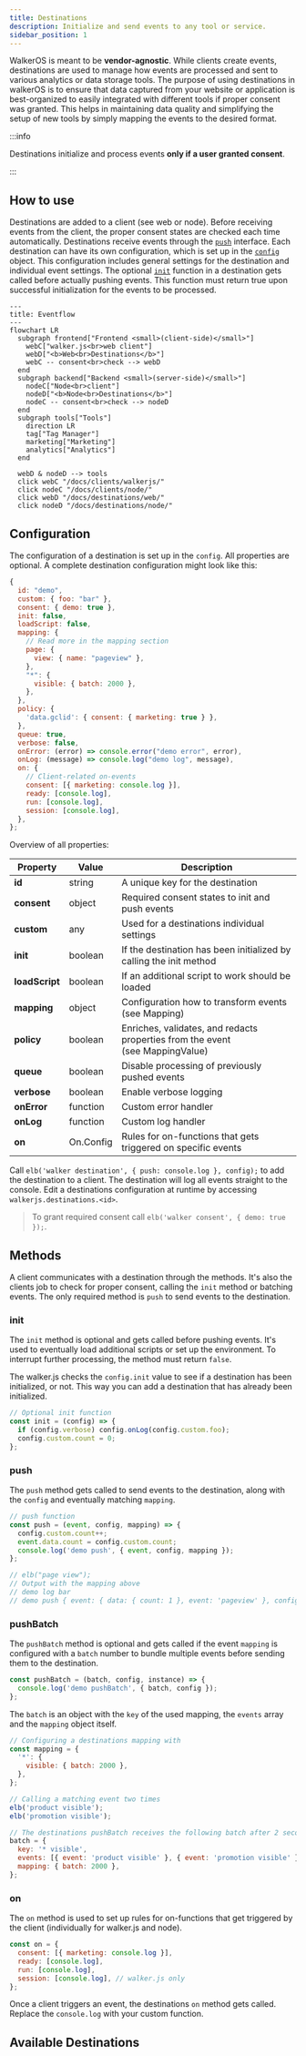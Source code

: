 ```yaml
---
title: Destinations
description: Initialize and send events to any tool or service.
sidebar_position: 1
---
```



WalkerOS is meant to be **vendor-agnostic**. While clients create events,
destinations are used to manage how events are processed and sent to various
analytics or data storage tools. The purpose of using destinations in walkerOS
is to ensure that data captured from your website or application is
best-organized to easily integrated with different tools if proper consent was
granted. This helps in maintaining data quality and simplifying the setup of new
tools by simply mapping the events to the desired format.

:::info

Destinations initialize and process events **only if a user granted consent**.

:::

## How to use

Destinations are added to a client
(see&nbsp;<Link to="/docs/clients/walkerjs/commands#destinations">web</Link>
or&nbsp;<Link to="/docs/clients/node/commands#destinations">node</Link>). Before
receiving events from the client, the proper consent states are checked each
time automatically. Destinations receive events through the [`push`](#push)
interface. Each destination can have its own configuration, which is set up in
the [`config`](#configuration) object. This configuration includes general
settings for the destination and individual event settings. The optional
[`init`](#init) function in a destination gets called before actually pushing
events. This function must return true upon successful initialization for the
events to be processed.

```mermaid
---
title: Eventflow
---
flowchart LR
  subgraph frontend["Frontend <small>(client-side)</small>"]
    webC["walker.js<br>web client"]
    webD["<b>Web<br>Destinations</b>"]
    webC -- consent<br>check --> webD
  end
  subgraph backend["Backend <small>(server-side)</small>"]
    nodeC["Node<br>client"]
    nodeD["<b>Node<br>Destinations</b>"]
    nodeC -- consent<br>check --> nodeD
  end
  subgraph tools["Tools"]
    direction LR
    tag["Tag Manager"]
    marketing["Marketing"]
    analytics["Analytics"]
  end

  webD & nodeD --> tools
  click webC "/docs/clients/walkerjs/"
  click nodeC "/docs/clients/node/"
  click webD "/docs/destinations/web/"
  click nodeD "/docs/destinations/node/"
```

## Configuration

The configuration of a destination is set up in the `config`. All properties are
optional. A complete destination configuration might look like this:

```js
{
  id: "demo",
  custom: { foo: "bar" },
  consent: { demo: true },
  init: false,
  loadScript: false,
  mapping: {
    // Read more in the mapping section
    page: {
      view: { name: "pageview" },
    },
    "*": {
      visible: { batch: 2000 },
    },
  },
  policy: {
    'data.gclid': { consent: { marketing: true } },
  },
  queue: true,
  verbose: false,
  onError: (error) => console.error("demo error", error),
  onLog: (message) => console.log("demo log", message),
  on: {
    // Client-related on-events
    consent: [{ marketing: console.log }],
    ready: [console.log],
    run: [console.log],
    session: [console.log],
  },
};

```

Overview of all properties:

| Property       | Value     | Description                                                                                                                              |
| -------------- | --------- | ---------------------------------------------------------------------------------------------------------------------------------------- |
| **id**         | string    | A unique key for the destination                                                                                                         |
| **consent**    | object    | Required consent states to init and push events                                                                                          |
| **custom**     | any       | Used for a destinations individual settings                                                                                              |
| **init**       | boolean   | If the destination has been initialized by calling the init method                                                                       |
| **loadScript** | boolean   | If an additional script to work should be loaded                                                                                         |
| **mapping**    | object    | Configuration how to transform events (see&nbsp;<Link to="/docs/destinations/mapping">Mapping</Link>)                                    |
| **policy**     | boolean   | Enriches, validates, and redacts properties from the event (see&nbsp;<Link to="/docs/utils/mapping#getmappingvalue">MappingValue</Link>) |
| **queue**      | boolean   | Disable processing of previously pushed events                                                                                           |
| **verbose**    | boolean   | Enable verbose logging                                                                                                                   |
| **onError**    | function  | Custom error handler                                                                                                                     |
| **onLog**      | function  | Custom log handler                                                                                                                       |
| **on**         | On.Config | Rules for on-functions that gets triggered on specific events                                                                            |

Call `elb('walker destination', { push: console.log }, config);` to add the
destination to a client. The destination will log all events straight to the
console. Edit a destinations configuration at runtime by accessing
`walkerjs.destinations.<id>`.

> To grant required consent call `elb('walker consent', { demo: true });`.

## Methods

A client communicates with a destination through the methods. It's also the
clients job to check for proper consent, calling the `init` method or batching
events. The only required method is `push` to send events to the destination.

### init

The `init` method is optional and gets called before pushing events. It's used
to eventually load additional scripts or set up the environment. To interrupt
further processing, the method must return `false`.

The walker.js checks the `config.init` value to see if a destination has been
initialized, or not. This way you can add a destination that has already been
initialized.

```js
// Optional init function
const init = (config) => {
  if (config.verbose) config.onLog(config.custom.foo);
  config.custom.count = 0;
};
```

### push

The `push` method gets called to send events to the destination, along with the
`config` and eventually matching `mapping`.

```js
// push function
const push = (event, config, mapping) => {
  config.custom.count++;
  event.data.count = config.custom.count;
  console.log('demo push', { event, config, mapping });
};

// elb("page view");
// Output with the mapping above
// demo log bar
// demo push { event: { data: { count: 1 }, event: 'pageview' }, config: { ... }, mapping: { ... } }
```

### pushBatch

The `pushBatch` method is optional and gets called if the event `mapping` is
configured with a `batch` number to bundle multiple events before sending them
to the destination.

```js
const pushBatch = (batch, config, instance) => {
  console.log('demo pushBatch', { batch, config });
};
```

The `batch` is an object with the `key` of the used mapping, the `events` array
and the `mapping` object itself.

```js
// Configuring a destinations mapping with
const mapping = {
  '*': {
    visible: { batch: 2000 },
  },
};

// Calling a matching event two times
elb('product visible');
elb('promotion visible');

// The destinations pushBatch receives the following batch after 2 seconds
batch = {
  key: '* visible',
  events: [{ event: 'product visible' }, { event: 'promotion visible' }],
  mapping: { batch: 2000 },
};
```

### on

The `on` method is used to set up rules for on-functions that get triggered by
the client (individually for walker.js and node).

```js
const on = {
  consent: [{ marketing: console.log }],
  ready: [console.log],
  run: [console.log],
  session: [console.log], // walker.js only
};
```

Once a client triggers an event, the destinations `on` method gets called.
Replace the `console.log` with your custom function.

## Available Destinations


<DocCardList />
